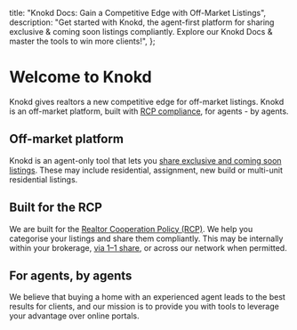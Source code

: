 
<meta name="og:title" content="Unlock Exclusive Listings with Knokd (For Real Estate Agents)" />
<meta name="og:description" content="Knodk empowers agents to share exclusive listings compliantly. Discover our guide & learn how to give your clients a competitive advantage in today's market." />

  title: "Knokd Docs: Gain a Competitive Edge with Off-Market Listings",
  description: "Get started with Knokd, the agent-first platform for sharing exclusive & coming soon listings compliantly. Explore our Knokd Docs & master the tools to win more clients!",
};


<HeroPattern />

# Welcome to Knokd

Knokd gives realtors a new competitive edge for off-market listings. Knokd is an off-market platform, built with [RCP compliance](/welcome-to-knokd/realtor-cooperation-policy), for agents - by agents.

<Screenshot 
  src="/images/screenshots/knokd-hero.png"
  alt="Showcasing both the deskptop and mobile view of Knokd Listings page"
/>

<h2 className="flex gap-2 items-center"><HomeIcon className="h-8 w-8 fill-indigo-500/20 stroke-indigo-500 transition-colors group-hover/button:stroke-indigo-400" /> Off-market platform </h2>

Knokd is an agent-only tool that lets you [share exclusive and coming soon listings](/listings/sharing-link). These may include residential, assignment, new build or multi-unit residential listings. 


<h2 className="flex gap-2 items-center"><ClipboardCheckIcon className="h-8 w-8 fill-indigo-500/20 stroke-indigo-500 transition-colors group-hover/button:stroke-indigo-400" /> Built for the RCP </h2>

We are built for the [Realtor Cooperation Policy (RCP)](/welcome-to-knokd/realtor-cooperation-policy). We help you categorise your listings and share them compliantly. This may be internally within your brokerage, [via 1–1 share](/listings/1-1-sharing), or across our network when permitted. 

<h2 className="flex gap-2 items-center"><UserCircleIcon className="h-8 w-8 fill-indigo-500/20 stroke-indigo-500 transition-colors group-hover/button:stroke-indigo-400" /> For agents, by agents</h2>

We believe that buying a home with an experienced agent leads to the best results for clients, and our mission is to provide you with tools to leverage your advantage over online portals. 

